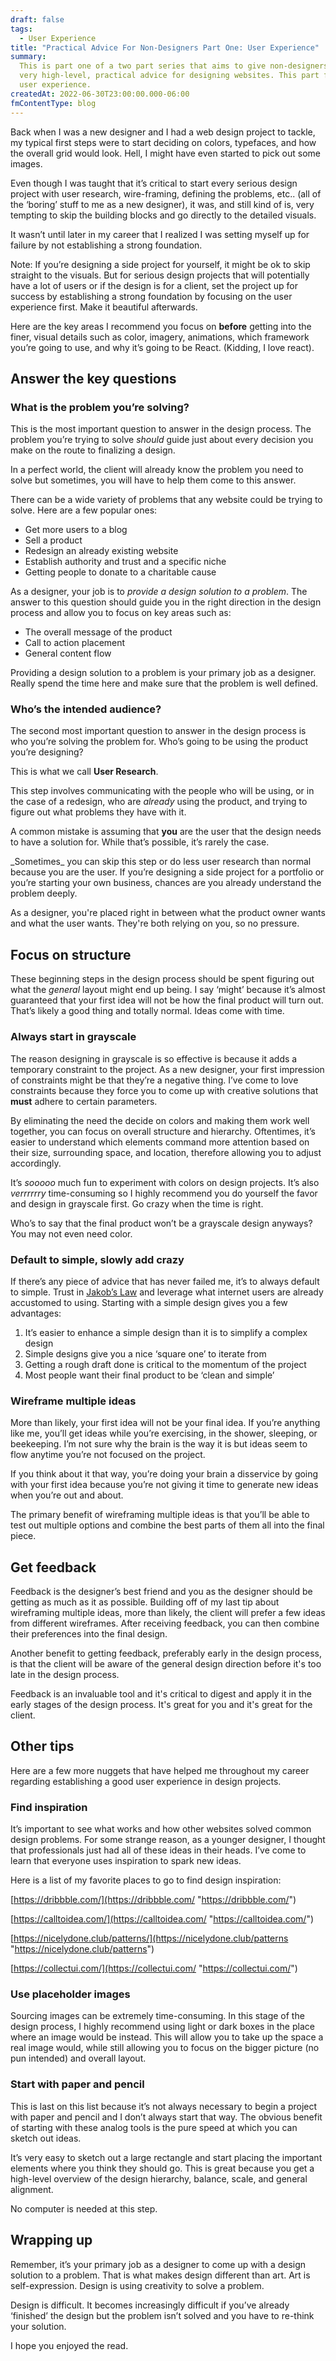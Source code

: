 ```yaml
---
draft: false
tags:
  - User Experience
title: "Practical Advice For Non-Designers Part One: User Experience"
summary:
  This is part one of a two part series that aims to give non-designers some
  very high-level, practical advice for designing websites. This part focuses on overall
  user experience.
createdAt: 2022-06-30T23:00:00.000-06:00
fmContentType: blog
---
```


Back when I was a new designer and I had a web design project to tackle, my typical first steps were to start deciding on colors, typefaces, and how the overall grid would look. Hell, I might have even started to pick out some images.

Even though I was taught that it’s critical to start every serious design project with user research, wire-framing, defining the problems, etc.. (all of the ‘boring’ stuff to me as a new designer), it was, and still kind of is, very tempting to skip the building blocks and go directly to the detailed visuals.

It wasn’t until later in my career that I realized I was setting myself up for failure by not establishing a strong foundation.

<Note>
  Note: If you’re designing a side project for yourself, it might be ok to skip
  straight to the visuals. But for serious design projects that will potentially
  have a lot of users or if the design is for a client, set the project up for
  success by establishing a strong foundation by focusing on the user experience
  first. Make it beautiful afterwards.
</Note>

Here are the key areas I recommend you focus on **before** getting into the finer, visual details such as color, imagery, animations, which framework you’re going to use, and why it’s going to be React. (Kidding, I love react).

## Answer the key questions

### What is the problem you’re solving?

This is the most important question to answer in the design process. The problem you’re trying to solve _should_ guide just about every decision you make on the route to finalizing a design.

In a perfect world, the client will already know the problem you need to solve but sometimes, you will have to help them come to this answer.

There can be a wide variety of problems that any website could be trying to solve. Here are a few popular ones:

- Get more users to a blog
- Sell a product
- Redesign an already existing website
- Establish authority and trust and a specific niche
- Getting people to donate to a charitable cause

As a designer, your job is to _provide a design solution to a problem_. The answer to this question should guide you in the right direction in the design process and allow you to focus on key areas such as:

- The overall message of the product
- Call to action placement
- General content flow

<Note>
  Providing a design solution to a problem is your primary job as a designer.
  Really spend the time here and make sure that the problem is well defined.
</Note>

### Who’s the intended audience?

The second most important question to answer in the design process is who you’re solving the problem for. Who’s going to be using the product you’re designing?

This is what we call **User Research**.

This step involves communicating with the people who will be using, or in the case of a redesign, who are _already_ using the product, and trying to figure out what problems they have with it.

A common mistake is assuming that **you** are the user that the design needs to have a solution for. While that’s possible, it’s rarely the case.

<Note>
  _Sometimes_ you can skip this step or do less user research than normal
  because you are the user. If you’re designing a side project for a portfolio
  or you’re starting your own business, chances are you already understand the
  problem deeply.
</Note>

As a designer, you're placed right in between what the product owner wants and what the user wants. They're both relying on you, so no pressure.

## Focus on structure

These beginning steps in the design process should be spent figuring out what the _general_ layout might end up being. I say ‘might’ because it’s almost guaranteed that your first idea will not be how the final product will turn out. That’s likely a good thing and totally normal. Ideas come with time.

### Always start in grayscale

The reason designing in grayscale is so effective is because it adds a temporary constraint to the project. As a new designer, your first impression of constraints might be that they’re a negative thing. I’ve come to love constraints because they force you to come up with creative solutions that **must** adhere to certain parameters.

By eliminating the need the decide on colors and making them work well together, you can focus on overall structure and hierarchy. Oftentimes, it’s easier to understand which elements command more attention based on their size, surrounding space, and location, therefore allowing you to adjust accordingly.

It’s _sooooo_ much fun to experiment with colors on design projects. It’s also _verrrrrry_ time-consuming so I highly recommend you do yourself the favor and design in grayscale first. Go crazy when the time is right.

<Note>
  Who’s to say that the final product won’t be a grayscale design anyways? You
  may not even need color.
</Note>

### Default to simple, slowly add crazy

If there’s any piece of advice that has never failed me, it’s to always default to simple. Trust in [Jakob’s Law](/blog/jakobs-law-and-how-to-use-it) and leverage what internet users are already accustomed to using. Starting with a simple design gives you a few advantages:

1. It’s easier to enhance a simple design than it is to simplify a complex design
2. Simple designs give you a nice ‘square one’ to iterate from
3. Getting a rough draft done is critical to the momentum of the project
4. Most people want their final product to be ‘clean and simple’

### Wireframe multiple ideas

More than likely, your first idea will not be your final idea. If you’re anything like me, you’ll get ideas while you’re exercising, in the shower, sleeping, or beekeeping. I’m not sure why the brain is the way it is but ideas seem to flow anytime you’re not focused on the project.

If you think about it that way, you’re doing your brain a disservice by going with your first idea because you’re not giving it time to generate new ideas when you’re out and about.

The primary benefit of wireframing multiple ideas is that you’ll be able to test out multiple options and combine the best parts of them all into the final piece.

## Get feedback

Feedback is the designer’s best friend and you as the designer should be getting as much as it as possible. Building off of my last tip about wireframing multiple ideas, more than likely, the client will prefer a few ideas from different wireframes. After receiving feedback, you can then combine their preferences into the final design.

Another benefit to getting feedback, preferably early in the design process, is that the client will be aware of the general design direction before it's too late in the design process.

Feedback is an invaluable tool and it's critical to digest and apply it in the early stages of the design process. It's great for you and it's great for the client.

## Other tips

Here are a few more nuggets that have helped me throughout my career regarding establishing a good user experience in design projects.

### Find inspiration

It’s important to see what works and how other websites solved common design problems. For some strange reason, as a younger designer, I thought that professionals just had all of these ideas in their heads. I’ve come to learn that everyone uses inspiration to spark new ideas.

Here is a list of my favorite places to go to find design inspiration:

[https://dribbble.com/](https://dribbble.com/ "https://dribbble.com/")

[https://calltoidea.com/](https://calltoidea.com/ "https://calltoidea.com/")

[https://nicelydone.club/patterns/](https://nicelydone.club/patterns "https://nicelydone.club/patterns")

[https://collectui.com/](https://collectui.com/ "https://collectui.com/")

### Use placeholder images

Sourcing images can be extremely time-consuming. In this stage of the design process, I highly recommend using light or dark boxes in the place where an image would be instead. This will allow you to take up the space a real image would, while still allowing you to focus on the bigger picture (no pun intended) and overall layout.

### Start with paper and pencil

This is last on this list because it’s not always necessary to begin a project with paper and pencil and I don’t always start that way. The obvious benefit of starting with these analog tools is the pure speed at which you can sketch out ideas.

It’s very easy to sketch out a large rectangle and start placing the important elements where you think they should go. This is great because you get a high-level overview of the design hierarchy, balance, scale, and general alignment.

No computer is needed at this step.

## Wrapping up

Remember, it’s your primary job as a designer to come up with a design solution to a problem. That is what makes design different than art. Art is self-expression. Design is using creativity to solve a problem.

Design is difficult. It becomes increasingly difficult if you’ve already ‘finished’ the design but the problem isn’t solved and you have to re-think your solution.

I hope you enjoyed the read.

